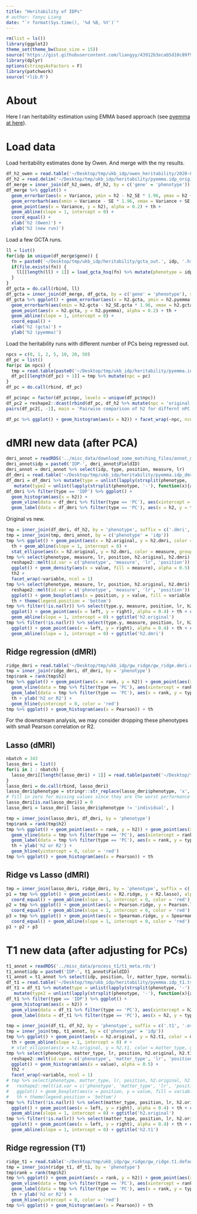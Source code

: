 ```yaml
---
title: "Heritability of IDPs"
# author: Yanyu Liang
date: "`r format(Sys.time(), '%d %B, %Y')`"
---
```


```r
rm(list = ls())
library(ggplot2)
theme_set(theme_bw(base_size = 15))
source('https://gist.githubusercontent.com/liangyy/43912b3ecab5d10c89f9d4b2669871c9/raw/3ca651cfa53ffccb8422f432561138a46e93710f/my_ggplot_theme.R')
library(dplyr)
options(stringsAsFactors = F)
library(patchwork)
source('rlib.R')
```

# About

Here I ran heritability estimation using EMMA based approach (see [pyemma at here](https://github.com/liangyy/misc-tools/tree/master/pyemma)).

# Load data

Load heritability estimates done by Owen.
And merge with the my results.

```r
df_h2_owen = read.table('~/Desktop/tmp/ukb_idp/owen_heritability/2020-08-11_idp-heritability-estimates.txt.gz', header = T)
df_h2 = read.delim('~/Desktop/tmp/ukb_idp/heritability/pyemma.idp_original.tsv.gz')
df_merge = inner_join(df_h2_owen, df_h2, by = c('gene' = 'phenotype'))
df_merge %>% ggplot() +
  geom_errorbar(aes(x = Variance, ymin = h2 - h2_SE * 1.96, ymax = h2 + h2_SE * 1.96), color = 'gray') + 
  geom_errorbarh(aes(xmin = Variance - SE * 1.96, xmax = Variance + SE * 1.96, y = h2), color = 'gray') +
  geom_point(aes(x = Variance, y = h2), alpha = 0.2) + th + 
  geom_abline(slope = 1, intercept = 0) +
  coord_equal() +
  xlab('h2 (Owen)') +
  ylab('h2 (new run)')
```

Load a few GCTA runs.

```r
ll = list()
for(idp in unique(df_merge$gene)) {
  fn = paste0('~/Desktop/tmp/ukb_idp/heritability/gcta_out.', idp, '.hsq')
  if(file.exists(fn)) {
    ll[[length(ll) + 1]] = load_gcta_hsq(fn) %>% mutate(phenotype = idp)
  }
}
df_gcta = do.call(rbind, ll)
df_gcta = inner_join(df_merge, df_gcta, by = c('gene' = 'phenotype'), suffix = c('.pyemma', '.gcta'))
df_gcta %>% ggplot() + geom_errorbar(aes(x = h2.gcta, ymin = h2.pyemma - h2_SE.pyemma * 1.96, ymax = h2.pyemma + h2_SE.pyemma * 1.96), color = 'gray') + 
  geom_errorbarh(aes(xmin = h2.gcta - h2_SE.gcta * 1.96, xmax = h2.gcta + h2_SE.gcta * 1.96, y = h2.pyemma), color = 'gray') +
  geom_point(aes(x = h2.gcta, y = h2.pyemma), alpha = 0.2) + th + 
  geom_abline(slope = 1, intercept = 0) +
  coord_equal() +
  xlab('h2 (gcta)') +
  ylab('h2 (pyemma)')
```

Load the heritability runs with different number of PCs being regressed out.

```r
npcs = c(0, 1, 2, 5, 10, 20, 50)
df_pc = list()
for(pc in npcs) {
  tmp = read.table(paste0('~/Desktop/tmp/ukb_idp/heritability/pyemma.idp_pc', pc, '.tsv.gz'), header = T)
  df_pc[[length(df_pc) + 1]] = tmp %>% mutate(npc = pc)
}
df_pc = do.call(rbind, df_pc)
```

```r
df_pc$npc = factor(df_pc$npc, levels = unique(df_pc$npc))
df_pc2 = reshape2::dcast(rbind(df_pc, df_h2 %>% mutate(npc = 'original')), phenotype ~ npc, value.var = 'h2')
pairs(df_pc2[, -1], main = 'Pairwise comparison of h2 for differnt nPC')
```

```r
df_pc %>% ggplot() + geom_histogram(aes(x = h2)) + facet_wrap(~npc, ncol = 1, labeller = label_both) + th2
```

# dMRI new data (after PCA)

```r
dmri_annot = readRDS('../misc_data/download_some_matching_files/annot_dmri_idps.rds')
dmri_annot$idp = paste0('IDP-', dmri_annot$FieldID)
dmri_annot = dmri_annot %>% select(idp, type, position, measure, lr)
df_dmri = read.table('~/Desktop/tmp/ukb_idp/heritability/pyemma.idp_dmri.tsv.gz', header = T)
df_dmri = df_dmri %>% mutate(type = unlist(lapply(strsplit(phenotype, '-'), function(x){x[[1]]}))) %>% 
   mutate(type2 = unlist(lapply(strsplit(phenotype, '-'), function(x){as.numeric(x[[2]])})))
df_dmri %>% filter(type == 'IDP') %>% ggplot() + 
  geom_histogram(aes(x = h2)) + 
  geom_vline(data = df_dmri %>% filter(type == 'PC'), aes(xintercept = h2)) +
  geom_label(data = df_dmri %>% filter(type == 'PC'), aes(x = h2, y = type2 * 5, label = phenotype)) + th
```

Original vs new.

```r
tmp = inner_join(df_dmri, df_h2, by = 'phenotype', suffix = c('.dmri', '.original'))
tmp = inner_join(tmp, dmri_annot, by = c('phenotype' = 'idp'))
tmp %>% ggplot() + geom_point(aes(x = h2.original, y = h2.dmri, color = measure), alpha = 0.5) + 
  th + geom_abline(slope = 1, intercept = 0) +
  stat_ellipse(aes(x = h2.original, y = h2.dmri, color = measure, group = measure),type = "norm")
tmp %>% select(phenotype, measure, lr, position, h2.original, h2.dmri) %>% 
  reshape2::melt(id.var = c('phenotype', 'measure', 'lr', 'position')) %>% 
  ggplot() + geom_density(aes(x = value, fill = measure), alpha = 0.5) + 
  th2 + 
  facet_wrap(~variable, ncol = 1)
tmp %>% select(phenotype, measure, lr, position, h2.original, h2.dmri) %>% 
  reshape2::melt(id.var = c('phenotype', 'measure', 'lr', 'position')) %>% 
  ggplot() + geom_boxplot(aes(x = position, y = value, fill = variable), alpha = 0.5) + 
  th + theme(legend.position = 'bottom')
tmp %>% filter(!is.na(lr)) %>% select(type.y, measure, position, lr, h2.original, h2.dmri) %>% reshape2::dcast(type.y + measure + position ~ lr, value.var = 'h2.original') %>%
  ggplot() + geom_point(aes(x = left, y = right), alpha = 0.4) + th + coord_equal() +
  geom_abline(slope = 1, intercept = 0) + ggtitle('h2.original')
tmp %>% filter(!is.na(lr)) %>% select(type.y, measure, position, lr, h2.original, h2.dmri) %>% reshape2::dcast(type.y + measure + position ~ lr, value.var = 'h2.dmri') %>%
  ggplot() + geom_point(aes(x = left, y = right), alpha = 0.4) + th + coord_equal() +
  geom_abline(slope = 1, intercept = 0) + ggtitle('h2.dmri')
```

## Ridge regression (dMRI)

```r
ridge_dmri = read.table('~/Desktop/tmp/ukb_idp/gw_ridge/gw_ridge.dmri.default_theta_g_fold_5_5.tsv.gz', header = T)
tmp = inner_join(ridge_dmri, df_dmri, by = 'phenotype') 
tmp$rank = rank(tmp$h2)
tmp %>% ggplot() + geom_point(aes(x = rank, y = h2)) + geom_point(aes(x = rank, y = R2)) +
  geom_vline(data = tmp %>% filter(type == 'PC'), aes(xintercept = rank)) + 
  geom_label(data = tmp %>% filter(type == 'PC'), aes(x = rank, y = type2 / 20, label = phenotype)) +
  th + ylab('h2 or R2') + 
  geom_hline(yintercept = 0, color = 'red')
tmp %>% ggplot() + geom_histogram(aes(x = Pearson)) + th
```

For the downstream analysis, we may consider dropping these phenotypes with small Pearson correlation or R2.

## Lasso (dMRI)

```r
nbatch = 343
lasso_dmri = list()
for(i in 1 : nbatch) {
  lasso_dmri[[length(lasso_dmri) + 1]] = read.table(paste0('~/Desktop/tmp/ukb_idp/gw_lasso_dmri/batch', stringi::stri_pad_left(i - 1, 3, 0), '.gw_lasso.performance.tsv'), header = T)
}
lasso_dmri = do.call(rbind, lasso_dmri)
lasso_dmri$phenotype = stringr::str_replace(lasso_dmri$phenotype, 'x', '-')
# fill in zero for missing values since they are the worst performance
lasso_dmri[is.na(lasso_dmri)] = 0 
lasso_dmri = lasso_dmri[ lasso_dmri$phenotype != 'individual', ] 

tmp = inner_join(lasso_dmri, df_dmri, by = 'phenotype') 
tmp$rank = rank(tmp$h2)
tmp %>% ggplot() + geom_point(aes(x = rank, y = h2)) + geom_point(aes(x = rank, y = R2)) +
  geom_vline(data = tmp %>% filter(type == 'PC'), aes(xintercept = rank)) + 
  geom_label(data = tmp %>% filter(type == 'PC'), aes(x = rank, y = type2 / 20, label = phenotype)) +
  th + ylab('h2 or R2') + 
  geom_hline(yintercept = 0, color = 'red')
tmp %>% ggplot() + geom_histogram(aes(x = Pearson)) + th
```

## Ridge vs Lasso (dMRI)

```r
tmp = inner_join(lasso_dmri, ridge_dmri, by = 'phenotype', suffix = c('.lasso', '.ridge'))
p1 = tmp %>% ggplot() + geom_point(aes(x = R2.ridge, y = R2.lasso), alpha = 0.2) + th + 
  coord_equal() + geom_abline(slope = 1, intercept = 0, color = 'red')
p2 = tmp %>% ggplot() + geom_point(aes(x = Pearson.ridge, y = Pearson.lasso), alpha = 0.2) + th + 
  coord_equal() + geom_abline(slope = 1, intercept = 0, color = 'red')
p3 = tmp %>% ggplot() + geom_point(aes(x = Spearman.ridge, y = Spearman.lasso), alpha = 0.2) + th + 
  coord_equal() + geom_abline(slope = 1, intercept = 0, color = 'red')
p1 + p2 + p3
```

# T1 new data (after adjusting for PCs)

```r
t1_annot = readRDS('../misc_data/process_t1/t1_meta.rds')
t1_annot$idp = paste0('IDP-', t1_annot$FieldID)
t1_annot = t1_annot %>% select(idp, position, lr, matter_type, normalized_by_head_size)
df_t1 = read.table('~/Desktop/tmp/ukb_idp/heritability/pyemma.idp_t1.tsv.gz', header = T)
df_t1 = df_t1 %>% mutate(type = unlist(lapply(strsplit(phenotype, '-'), function(x){x[[1]]}))) %>% 
   mutate(type2 = unlist(lapply(strsplit(phenotype, '-'), function(x){as.numeric(x[[2]])})))
df_t1 %>% filter(type == 'IDP') %>% ggplot() + 
  geom_histogram(aes(x = h2)) + 
  geom_vline(data = df_t1 %>% filter(type == 'PC'), aes(xintercept = h2)) +
  geom_label(data = df_t1 %>% filter(type == 'PC'), aes(x = h2, y = type2 * 5, label = phenotype)) + th
```

```r
tmp = inner_join(df_t1, df_h2, by = 'phenotype', suffix = c('.t1', '.original'))
tmp = inner_join(tmp, t1_annot, by = c('phenotype' = 'idp'))
tmp %>% ggplot() + geom_point(aes(x = h2.original, y = h2.t1, color = matter_type), alpha = 0.5) + 
  th + geom_abline(slope = 1, intercept = 0) # +
  # stat_ellipse(aes(x = h2.original, y = h2.t1, color = matter_type, group = matter_type),type = "norm")
tmp %>% select(phenotype, matter_type, lr, position, h2.original, h2.t1) %>% 
  reshape2::melt(id.var = c('phenotype', 'matter_type', 'lr', 'position')) %>% 
  ggplot() + geom_histogram(aes(x = value), alpha = 0.5) + 
  th2 + 
  facet_wrap(~variable, ncol = 1)
# tmp %>% select(phenotype, matter_type, lr, position, h2.original, h2.t1) %>% 
#   reshape2::melt(id.var = c('phenotype', 'matter_type', 'lr', 'position')) %>% 
#   ggplot() + geom_boxplot(aes(x = position, y = value, fill = variable), alpha = 0.5) + 
#   th + theme(legend.position = 'bottom')
tmp %>% filter(!is.na(lr)) %>% select(matter_type, position, lr, h2.original, h2.t1) %>% reshape2::dcast(matter_type + position ~ lr, value.var = 'h2.original') %>%
  ggplot() + geom_point(aes(x = left, y = right), alpha = 0.4) + th + coord_equal() +
  geom_abline(slope = 1, intercept = 0) + ggtitle('h2.original')
tmp %>% filter(!is.na(lr)) %>% select(matter_type, position, lr, h2.original, h2.t1) %>% reshape2::dcast(matter_type + position ~ lr, value.var = 'h2.t1') %>%
  ggplot() + geom_point(aes(x = left, y = right), alpha = 0.4) + th + coord_equal() +
  geom_abline(slope = 1, intercept = 0) + ggtitle('h2.t1')
```

## Ridge regression (T1)

```r
ridge_t1 = read.table('~/Desktop/tmp/ukb_idp/gw_ridge/gw_ridge.t1.default_theta_g_fold_5_5.tsv.gz', header = T)
tmp = inner_join(ridge_t1, df_t1, by = 'phenotype') 
tmp$rank = rank(tmp$h2)
tmp %>% ggplot() + geom_point(aes(x = rank, y = h2)) + geom_point(aes(x = rank, y = R2)) +
  geom_vline(data = tmp %>% filter(type == 'PC'), aes(xintercept = rank)) + 
  geom_label(data = tmp %>% filter(type == 'PC'), aes(x = rank, y = type2 / 20, label = phenotype)) +
  th + ylab('h2 or R2') + 
  geom_hline(yintercept = 0, color = 'red')
tmp %>% ggplot() + geom_histogram(aes(x = Pearson)) + th
```

